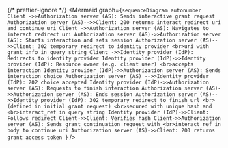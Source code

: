 
<MermaidWrapper client:load>

{/* prettier-ignore */}
<Mermaid
  graph={`sequenceDiagram autonumber
    Client ->>Authorization server (AS): Sends interactive grant request
    Authorization server (AS)-->>Client: 200 returns interact redirect uri and continue uri
    Client ->>Authorization server (AS): Navigates to interact redirect uri
    Authorization server (AS)->>Authorization server (AS): Starts interaction and sets session
    Authorization server (AS)-->>Client: 302 temporary redirect to identity provider <br>uri with grant info in query string
    Client ->>Identity provider (IdP): Redirects to identity provider
    Identity provider (IdP)->>Identity provider (IdP): Resource owner (e.g. client user) <br>accepts interaction
    Identity provider (IdP)->>Authorization server (AS): Sends interaction choice
    Authorization server (AS) -->>Identity provider (IdP): 202 choice accepted
    Identity provider (IdP)->>Authorization server (AS): Requests to finish interaction
    Authorization server (AS)->>Authorization server (AS): Ends session
    Authorization server (AS)-->>Identity provider (IdP): 302 temporary redirect to finish url <br>(defined in initial grant request) <br>secured with unique hash and <br>interact_ref in query string
    Identity provider (IdP)->>Client: Follows redirect
    Client->>Client: Verifies hash
    Client->>Authorization server (AS): Sends grant continuation request with <br>interact_ref in body to continue uri
    Authorization server (AS)->>Client: 200 returns grant access token
`}
/>

</MermaidWrapper>
